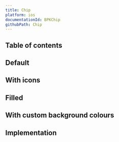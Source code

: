 ```yaml
---
title: Chip
platform: ios
documentationId: BPKChip
githubPath: Chip
---
```




## Table of contents

## Default

<IOSComponentScreenshots
  lightMode={screenshotDefault}
  darkMode={screenshotDefaultDm}
  altText="iOS default chip" />

## With icons

<IOSComponentScreenshots
  lightMode={screenshotWithIcons}
  darkMode={screenshotWithIconsDm}
  altText="iOS chip with icons" />

## Filled

<IOSComponentScreenshots
  lightMode={screenshotFilled}
  darkMode={screenshotFilledDm}
  altText="iOS filled chip" />

## With custom background colours

<IOSComponentScreenshots
  lightMode={screenshotWithBackgroundColor}
  darkMode={screenshotWithBackgroundColorDm}
  altText="iOS chip with custom background colour" />

## Implementation

<Readme file={readme} />
